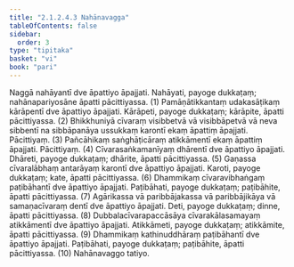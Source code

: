 ```yaml
---
title: "2.1.2.4.3 Nahānavagga"
tableOfContents: false
sidebar:
  order: 3
type: "tipitaka"
basket: "vi"
book: "pari"
---
```



<DynamicBreadcrumb />

<Division number="233" book="pari">

<Paragraph number="899" book="pari">
Naggā nahāyantī dve āpattiyo āpajjati. Nahāyati, payoge dukkaṭaṃ; nahānapariyosāne āpatti pācittiyassa. (1)
</Paragraph>

<Paragraph number="900" book="pari">
Pamāṇātikkantaṃ udakasāṭikaṃ kārāpentī dve āpattiyo āpajjati. Kārāpeti, payoge dukkaṭaṃ; kārāpite, āpatti pācittiyassa. (2)
</Paragraph>

<Paragraph number="901" book="pari">
Bhikkhuniyā cīvaraṃ visibbetvā vā visibbāpetvā vā neva sibbentī na sibbāpanāya ussukkaṃ karontī ekaṃ āpattiṃ āpajjati. Pācittiyaṃ. (3)
</Paragraph>

<Paragraph number="902" book="pari">
Pañcāhikaṃ saṅghāṭicāraṃ atikkāmentī ekaṃ āpattiṃ āpajjati. Pācittiyaṃ. (4)
</Paragraph>

<Paragraph number="903" book="pari">
Cīvarasaṅkamanīyaṃ dhārentī dve āpattiyo āpajjati. Dhāreti, payoge dukkaṭaṃ; dhārite, āpatti pācittiyassa. (5)
</Paragraph>

<Paragraph number="904" book="pari">
Gaṇassa cīvaralābhaṃ antarāyaṃ karontī dve āpattiyo āpajjati. Karoti, payoge dukkaṭaṃ; kate, āpatti pācittiyassa. (6)
</Paragraph>

<Paragraph number="905" book="pari">
Dhammikaṃ cīvaravibhaṅgaṃ paṭibāhantī dve āpattiyo āpajjati. Paṭibāhati, payoge dukkaṭaṃ; paṭibāhite, āpatti pācittiyassa. (7)
</Paragraph>

<Paragraph number="906" book="pari">
Agārikassa vā paribbājakassa vā paribbājikāya vā samaṇacīvaraṃ dentī dve āpattiyo āpajjati. Deti, payoge dukkaṭaṃ; dinne, āpatti pācittiyassa. (8)
</Paragraph>

<Paragraph number="907" book="pari">
Dubbalacīvarapaccāsāya cīvarakālasamayaṃ atikkāmentī dve āpattiyo āpajjati. Atikkāmeti, payoge dukkaṭaṃ; atikkāmite, āpatti pācittiyassa. (9)
</Paragraph>

<Paragraph number="908" book="pari">
Dhammikaṃ kathinuddhāraṃ paṭibāhantī dve āpattiyo āpajjati. Paṭibāhati, payoge dukkaṭaṃ; paṭibāhite, āpatti pācittiyassa. (10)

</Paragraph>
</Division>

<Paragraph number="909" type="center" book="pari">
Nahānavaggo tatiyo.
</Paragraph>